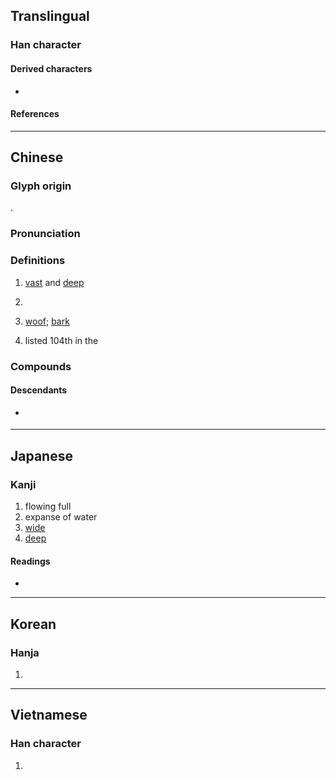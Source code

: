 {{character info}}
==Translingual==

===Han character===
{{Han char|rn=85|rad=水|as=04|sn=7|four=31114|canj=EMG|ids=⿰氵王}}

====Derived characters====
* {{l|mul|[[𠴝]], [[𭖧]], [[𥆚]], [[𤶶]], [[䦞]], [[𡝝]], [[𪁘]]}}

====References====
{{Han ref|kx=0607.120|dkj=17154|dj=1000.130|hdz=31557.080|uh=6C6A}}

----

==Chinese==
{{zh-forms}}

===Glyph origin===
{{Han etym}}
{{Han compound|水|㞷|ls=psc|c1=s|c2=p|t1=water}}.

===Pronunciation===
{{zh-pron
|m=wāng
|m-s=
|c=wong1
|c-t=
|g=
|h=pfs=vông
|j=
|md=uŏng
|mn=ong
|mn-t=uang1
|w=1uaan
|x=
|mc=y
|oc=y
|cat=a,cls,intj,pn
}}

===Definitions===
{{zh-hanzi}}

# {{lb|zh|of bodies of water}} [[vast]] and [[deep]]
# {{zh-classifier|masses of liquid}}
# {{lb|zh|onomatopoeia}} [[woof]]; [[bark]] {{gloss|the cry of a dog}}
#: {{zh-x|汪汪叫|to bark}}
# {{surname|zh|dot=,}} listed 104th in the ''{{w|Hundred Family Surnames}}''
#: {{zh-x|^汪 ^精-衛|{{w|Wang Jingwei|'''Wang''' Jingwei}} (Chinese politician and Japanese collaborator)}}

===Compounds===
{{zh-der|一汪|一片汪洋|大度汪洋|明汪汪|水汪汪|汪家臺|汪廟|汪橋|汪汪|汪洋|汪洋大海|汪洋浩博|汪洋自恣|汪洋自肆|汪洋閎肆|汪濊|汪然|汪營|汪秘|汪陳|汪集|油汪汪|淚汪汪|淚眼汪汪|眼淚汪汪|辜汪會談}}

====Descendants====
* {{desc|bor=1|tl|Ong}} {{q|via Hokkien}}

----

==Japanese==

===Kanji===
{{ja-kanji|grade=|rs=水04}}

# flowing full
# expanse of water
# [[wide]]
# [[deep]]

====Readings====
* {{ja-readings
|goon=おう
|kanon=おう
|kun=[[ひろい]] (hiroi), [[おおい]] (ooi), [[いけ]] (ike)
|nanori=ひろ
}}

----

==Korean==

===Hanja===
{{ko-hanja|hangeul=왕|eumhun=|rv=wang|mr=wang|y=wang}}

# {{rfdef|ko|sort=水04}}

----

==Vietnamese==

===Han character===
{{vi-readings|rs=水04|reading=uông}}

# {{rfdef|vi|sort=水04}}
